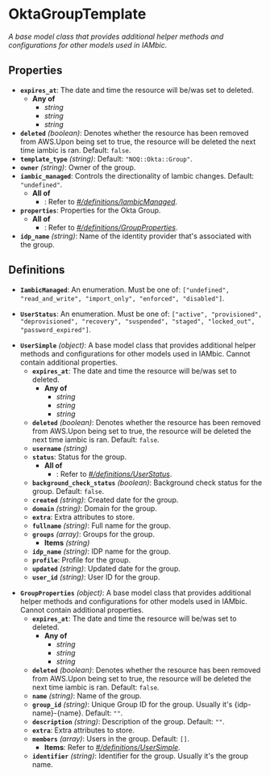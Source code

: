 # OktaGroupTemplate

*A base model class that provides additional helper methods and
configurations for other models used in IAMbic.*

## Properties

- **`expires_at`**: The date and time the resource will be/was set to deleted.
  - **Any of**
    - *string*
    - *string*
    - *string*
- **`deleted`** *(boolean)*: Denotes whether the resource has been removed from AWS.Upon being set to true, the resource will be deleted the next time iambic is ran. Default: `false`.
- **`template_type`** *(string)*: Default: `"NOQ::Okta::Group"`.
- **`owner`** *(string)*: Owner of the group.
- **`iambic_managed`**: Controls the directionality of Iambic changes. Default: `"undefined"`.
  - **All of**
    - : Refer to *[#/definitions/IambicManaged](#definitions/IambicManaged)*.
- **`properties`**: Properties for the Okta Group.
  - **All of**
    - : Refer to *[#/definitions/GroupProperties](#definitions/GroupProperties)*.
- **`idp_name`** *(string)*: Name of the identity provider that's associated with the group.
## Definitions


<a id="definitions/IambicManaged"></a>

- **`IambicManaged`**: An enumeration. Must be one of: `["undefined", "read_and_write", "import_only", "enforced", "disabled"]`.

<a id="definitions/UserStatus"></a>

- **`UserStatus`**: An enumeration. Must be one of: `["active", "provisioned", "deprovisioned", "recovery", "suspended", "staged", "locked_out", "password_expired"]`.

<a id="definitions/UserSimple"></a>

- **`UserSimple`** *(object)*: A base model class that provides additional helper methods and
configurations for other models used in IAMbic. Cannot contain additional properties.
  - **`expires_at`**: The date and time the resource will be/was set to deleted.
    - **Any of**
      - *string*
      - *string*
      - *string*
  - **`deleted`** *(boolean)*: Denotes whether the resource has been removed from AWS.Upon being set to true, the resource will be deleted the next time iambic is ran. Default: `false`.
  - **`username`** *(string)*
  - **`status`**: Status for the group.
    - **All of**
      - : Refer to *[#/definitions/UserStatus](#definitions/UserStatus)*.
  - **`background_check_status`** *(boolean)*: Background check status for the group. Default: `false`.
  - **`created`** *(string)*: Created date for the group.
  - **`domain`** *(string)*: Domain for the group.
  - **`extra`**: Extra attributes to store.
  - **`fullname`** *(string)*: Full name for the group.
  - **`groups`** *(array)*: Groups for the group.
    - **Items** *(string)*
  - **`idp_name`** *(string)*: IDP name for the group.
  - **`profile`**: Profile for the group.
  - **`updated`** *(string)*: Updated date for the group.
  - **`user_id`** *(string)*: User ID for the group.

<a id="definitions/GroupProperties"></a>

- **`GroupProperties`** *(object)*: A base model class that provides additional helper methods and
configurations for other models used in IAMbic. Cannot contain additional properties.
  - **`expires_at`**: The date and time the resource will be/was set to deleted.
    - **Any of**
      - *string*
      - *string*
      - *string*
  - **`deleted`** *(boolean)*: Denotes whether the resource has been removed from AWS.Upon being set to true, the resource will be deleted the next time iambic is ran. Default: `false`.
  - **`name`** *(string)*: Name of the group.
  - **`group_id`** *(string)*: Unique Group ID for the group. Usually it's {idp-name}-{name}. Default: `""`.
  - **`description`** *(string)*: Description of the group. Default: `""`.
  - **`extra`**: Extra attributes to store.
  - **`members`** *(array)*: Users in the group. Default: `[]`.
    - **Items**: Refer to *[#/definitions/UserSimple](#definitions/UserSimple)*.
  - **`identifier`** *(string)*: Identifier for the group. Usually it's the group name.
